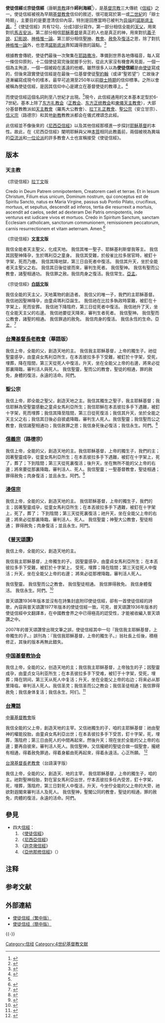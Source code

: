 {{基督教}}

'''使徒信經'''或'''宗徒信經'''（唐朝[[景教|景教]]譯作'''師利海經'''<ref name=Biblical-Translation>{{cite book |author=Toshikazu S. Foley |date=2009 |title=Biblical Translation in Chinese and Greek: Verbal Aspect in Theory and Practice |url=https://books.google.com/books?id=oo_rkKKKKvIC&pg=PA7&lpg=PA7&dq=%E7%89%9F%E4%B8%96%E6%B3%95%E7%8E%8B%E7%B6%93&source=bl&ots=CriWr4ozMy&sig=4wQqcd3okl_zRRw8Xy7cGJGRbmc&hl=zh-TW&sa=X&ved=2ahUKEwjzxrG_4_rbAhXHchQKHU29CUcQ6AEwEXoECAgQAQ#v=onepage&q=%E7%89%9F%E4%B8%96%E6%B3%95%E7%8E%8B%E7%B6%93&f=false |location=Leiden |publisher=BRILL |page=7 |language=en |isbn=9789004178656 |accessdate=2018-07-01 |archive-date=2020-03-27 |archive-url=https://web.archive.org/web/20200327183948/https://books.google.com/books?id=oo_rkKKKKvIC&pg=PA7&lpg=PA7&dq=%E7%89%9F%E4%B8%96%E6%B3%95%E7%8E%8B%E7%B6%93&source=bl&ots=CriWr4ozMy&sig=4wQqcd3okl_zRRw8Xy7cGJGRbmc&hl=zh-TW&sa=X&ved=2ahUKEwjzxrG_4_rbAhXHchQKHU29CUcQ6AEwEXoECAgQAQ#v=onepage&q=%E7%89%9F%E4%B8%96%E6%B3%95%E7%8E%8B%E7%B6%93&f=false |dead-url=no }}</ref>），是[[基督宗教|基督宗教]]三大傳統《[[信經|信經]]》之一。使徒信經被視為早期[[基督教會|基督教會]]信仰的敘述，很可能寫於第一或[[二世紀|二世紀]]的「辯士時期」，主要目的是要澄清信仰內容，特別是回應當時已被判为[[異端|异端]]的[[諾斯底主義|諾斯底主義]]。<ref>{{Cite book|title=教會史話|last=黃|first=孕祺|publisher=香港教會書室有限公司|year=1985|isbn=|location=香港|pages=110-119}}</ref>《使徒信經》共有12句，分成3部分寫作。第一部分相信全能的[[天父|天父]]，用來對抗[[馬吉安主義|馬吉安派]]。第二部分相信[[耶稣|耶穌基督]]是真正的人也是真正的神，用來對抗[[義子說|義子說]]、[[幻影說|幻影說]]、[[神格惟一論|神格惟一論]]。第三部分相信[[聖靈|聖神]]、[[教會|教會]]、[[赦免|赦免]]及[[復活|復活]]之恩，除了對抗[[神格惟一論|神格惟一論]]外，也澄清[[諾斯底主義|諾斯底派]]靠知識得救的論點。<ref name=":0">{{Cite book|title=教會史話|last=黃|first=孕祺|publisher=香港教會書室有限公司|year=1985|isbn=|location=香港|pages=119-120}}</ref>

根據教會傳統，使徒們最後一次聚集在[[耶路撒冷|耶路撒冷]]，準備到世界各地傳福音，每人寫一條信仰原則，十二個使徒寫完後就握手分別，從此大家沒有機會再見面，一個一個為主殉道，一個一個被殺在遙遠的他鄉。雖然很多人以為'''使徒信經'''是由[[使徒|使徒]]寫成的，但後來證實使徒信經是在最後一位基督使徒[[約翰_(使徒)|聖約翰]]（或译“聖若望”）亡故後才逐漸編寫成現今的樣本，最早可追溯至250年以前[[辯士時期|辯士時期]]的信仰標準。之所以會被稱為使徒信經，是因其信仰中心是建立在基督使徒的教導上。<ref>{{Cite book|title=教會史話|last=黃|first=孕祺|publisher=香港教會書室有限公司|year=1985|isbn=|location=香港|pages=108-109}}</ref>

而使徒信經這個名詞則至八世紀才出現。<ref name=":0" />現今，此信經通用的文本基本定型於6-7世紀。基本上除了[[东方礼教会|东方礼教会]]（[[正教会|正教会]]、[[东方正统教会|东方正统教会]]和[[東儀天主教會|東儀天主教會]]），大部分基督教教派如[[天主教會|天主教會]]（羅馬大公教會）、[[正教會#西方礼东正教教会|拉丁礼正教會]]、[[聖公宗|聖公宗]]（安立甘宗）、[[信义宗|信义宗]]（路德宗）和其他[[新教|新教]]教教派都会在儀式裡頌念此經。

此信經並不像後來的《[[尼西亞信經|尼西亞信經]]》以及其他信經那樣進一步探討[[耶稣|耶穌基督]]的本性。故此，在《尼西亞信經》闡明耶穌與父神[[本质|本質]]相同此教義前，兩個被視為異端的[[阿里烏教派|亞流派]]和[[一位论派|一位论派]]的許多教會人士也宣稱接受《使徒信經》。

== 版本 ==

=== 天主教 ===
;《宗徒信經》[[拉丁语|拉丁文]]版
<poem>
Credo in Deum Patrem omnipotentem,
Creatorem caeli et terrae.
Et in Iesum Christum,
Filium eius unicum, Dominum nostrum,
qui conceptus est de Spiritu Sancto,
natus ex Maria Virgine,
passus sub Pontio Pilato,
crucifixus, mortuus, et sepultus,
descendit ad inferos, tertia die resurrexit a mortuis,
ascendit ad caelos,
sedet ad dexteram Dei Patris omnipotentis,
inde venturus est iudicare vivos et mortuos.
Credo in Spiritum Sanctum,
sanctam Ecclesiam catholicam,
sanctorum communionem,
remissionem peccatorum,
carnis resurrectionem et vitam aeternam.
Amen.<ref>{{Cite book|chapter="Credo"（信经）|title=''Catechismum Catholicae Ecclesiae - Credimus''（[[天主教教理|天主教教理]]）|chapter-url=http://www.vatican.va/archive/catechism_lt/p1s1c3a2_lt.htm|accessdate=2017-11-12|publisher=教宗|language=la|archive-date=2019-07-20|archive-url=https://web.archive.org/web/20190720141632/http://www.vatican.va/archive/catechism_lt/p1s1c3a2_lt.htm|dead-url=no}}</ref>
</poem>

;《宗徒信經》'''[[文言文|文言文]]版'''
<poem>我信全能者天主聖父，化成天地。
我信其唯一聖子、耶穌基利斯督我等主。
我信其因聖神降孕，生於瑪利亞之童身。
我信其受難，於般雀比拉多居官時，被釘十字架，死而乃瘞{{noteTag|1=注音發「ㄧˋ」（yì）音。}}。
我信其降地獄，第三日自死者中復活。
我信其升天，坐於全能者天主聖父之右。
我信其日後從彼而來，審判生死者。
我信聖神。
我信有聖而公教會，諸聖相通功。
我信罪之赦。我信肉身之復活。我信常生。[[阿們|亞孟]]。
</poem>

;《宗徒信經》'''[[白話文|白話文]]版'''
<poem>
我信全能的天主父，天地萬物的創造者。
我信父的唯一子，我們的主耶穌基督。
我信祂因聖神降孕，由童貞瑪利亞誕生。
我信祂在比拉多執政時蒙難，被釘在十字架上，死而安葬。
我信祂下降陰府，第三日從死者中復活。
我信祂升了天，坐在全能天主父的右邊。
我信祂要從天降來，審判生者死者。
我信聖神。
我信聖而公教會，諸聖的相通。
我信罪過的赦免。
我信肉身的復活。
我信永恆的生命。亞孟。<ref>{{Cite web | title = 中文彌撒曲禮儀文詞 | url = https://musicasacra.org.hk/database/PDF/ordinarylyrics_pdf.pdf | access-date = 2019-03-25 | archive-date = 2022-01-18 | archive-url = https://web.archive.org/web/20220118085810/https://musicasacra.org.hk/database/PDF/ordinarylyrics_pdf.pdf | dead-url = no }}</ref>
</poem>

=== [[台灣基督長老教會|台灣基督長老教會]]（華語版）=== 
我信上帝，全能的父，創造天地的主。
我信我主耶穌基督，上帝的獨生子。祂從聖靈感孕，由童貞女馬利亞所生，在本丟彼拉多手下受難，被釘於十字架，受死，埋葬，降在陰間，第三天從死人中復活，升天，坐在全能父上帝的右邊，將來必從那裏降臨，審判活人與死人。 
我信聖靈，聖而公的教會，聖徒的相通，罪的赦免，身體的復活，永遠的活命。阿們。

=== 聖公宗 ===
我信上帝，即全能之聖父，創造天地之主。我信其獨生之聖子，我主耶穌基督；我信耶穌為受聖靈感動之童貞女馬利亞所生；我信耶穌在本丟彼拉多手下遇難，被釘十字架，死而埋葬；我信其降至陰間，第三日從死復活；我信其升天，坐於全能之天主父之右；我信其日後必自彼處降臨，審判生人死人。我信聖靈；我信聖而公之教會，我信諸聖相通功；我信赦罪之恩；我信身死後必復活；我信永生。阿們。<ref>{{cite book | title = 《[[黑皮公禱書|黑皮公禱書]]》 | location = 香港 | publisher = [[中華聖公會|中華聖公會]][[圣公会港澳教区|港澳教區]]（现[[香港聖公會|聖公會香港教省]]） | date = 1957}}</ref>

=== [[信義宗|信義宗]]（路德宗） ===
我信上帝，全能的父，創造天地的主。我信耶穌基督，上帝的獨生子，我們的主；因著聖靈成孕，從童女馬利亞所生；在本丟彼拉多手下遇難，被釘在十字架上，死了，葬了；下到陰間；第三天從死裏復活；後升天，坐在無所不能的父上帝的右邊；將來要從那裏降臨，審判活人、死人。我信聖靈；一聖基督教會，聖徒相通；罪得赦免；肉身復活；並且永生。阿們。<ref>{{cite book | chapter = 使徒信经 | title = 《我們的信仰》 | chapter-url = http://www.twlutheran.org.tw/menu_list.php?m_id=1&l_id=5#1 | location = 台湾 | others = [[台灣信義會|台灣信義會]] | publisher = 道聲出版社 | date = 1992 | access-date = 2013-12-27 | archive-date = 2013-12-28 | archive-url = https://web.archive.org/web/20131228061637/http://www.twlutheran.org.tw/menu_list.php?m_id=1&l_id=5#1 | dead-url = no }}</ref>

=== [[浸禮宗|浸信宗]] ===
我信上帝，全能的父，創造天地的主。
我信耶穌基督，上帝的獨生子，我們的主；因著聖靈成孕，從童女馬利亞所生；在本丟彼拉多手下遇難，被釘在十字架上，死了，葬了； 下到陰間；第三天從死裏復活；祂升天，坐在全能父上帝的右邊；將來必從那裏降臨，審判活人、死人。
我信聖靈；神聖大公教會，聖徒相通；
罪得赦免；肉身復活；並且永生。阿門。

=== 《[[普天頌讚|普天頌讚]]》 ===
我信上帝，全能的父，創造天地的主。

我信我主耶穌基督，上帝獨生的子。 因聖靈感孕，由童貞女馬利亞所生； 在本丟彼拉多手下受難，被釘於十字架上， 受死，埋葬；降在陰間；第三天從死人中復活；升天，坐在全能父上帝的右邊； 將來必從那裡降臨，審判活人死人。 

我信聖靈。
我信聖而公之教會。
我信聖徒相通。
我信罪得赦免。
我信身體復活。
我信永生。阿們。<ref>{{cite book | title = 《[[普天颂赞|普天颂赞]]》 | date = 1977}}</ref>

普天頌讚1936年版本並沒有在詩集封底附印使徒信經，卻有一首使徒信經的詩歌，內容與普天頌讚1977年版本的使徒信經一致。可見，普天頌讚1936年版本的使徒信經中文翻譯本，在中國教會界之中已得極高的認受性，才能被收編入普天頌讚之中。

2007年的普天頌讚曾出現文筆之誤，使徒信經其中一句『我信我主耶穌基督，上帝獨生的子。』誤刊為：『我信我耶穌基督，上帝的獨生子。』翁社長上任後，積極修正，其後的版本再無此錯失。

=== [[中国基督教协会|中国基督教协会]] ===
我信上帝，全能的父，创造天地的主；我信我主耶稣基督，上帝独生的子；因聖靈成孕，由童贞女马利亚所生；在本丢彼拉多手下受难，被钉于十字架，受死，埋葬；降在阴间，第三天从死人中复活；升天，坐在全能父上帝的右边；将来必从那里降临，审判活人死人。我信圣灵；我信圣而公之教会；我信圣徒相通；我信罪得赦免；我信身体复活；我信永生。阿们。<ref>{{cite book | title = 《[[赞美诗（新编）|赞美诗（新编）]]》第395首}}</ref>

=== [[台灣話|台灣話]] ===
; [[中華基督教會香港區會|中華基督教會]]版
我信全能的父上帝，創造天地的主宰。又信祂獨生的子，咱的主耶穌基督：祂由聖神的權能投胎，由童貞女馬利亞出世；在本丢彼拉多手下受苦，釘十字架，死，埋葬，落陰府；第三日由死人的中間再起來{{noteTag | 1 = 希腊语{{lang|el|ανάσταση}}「复活」字面意思即「再次站立」。}}，然後升天；現在坐於全能的父上帝的右邊；要再自彼來，審判活人死人。我信聖神，又信攏總的聖徒合做一個聖會，攏總有相通，得着赦免罪過，得着身軀由死再起來，得着永遠活。心正所願。
<ref>{{cite book | chapter = 信徒的信經 | title = 《閩南綫譜聖詩》 | publisher = [[中華基督教會香港區會|中華基督教會]] | date = 1980}}</ref>

; [[台灣基督長老教會|台灣基督長老教會]]（台語漢字版）
我信上帝，全能的父，創造天、地的主宰。
我信耶穌基督，上帝的獨生子，咱的主。祂對聖神投胎，對在室女馬利亞出世，佇本丟彼拉多任內受苦，釘十字架，死，埋葬，落陰府，第三日對死人中復活，升天，今坐佇全能的父上帝的大旁，祂欲對遐閣來審判活人及死人。
我信聖神，聖閣公同的教會，聖徒的相通，罪的赦免，肉體的復活，永遠的活命。阿們。

== 參見 ==
* 四大[[信經|信經]]：
*# 《[[使徒信經|使徒信經]]》
*# 《[[尼西亞信經|尼西亞信經]]》
*# 《[[迦克墩信經|迦克墩信經]]》
*# 《[[亞他那修信經|亞他那修信經]]》（{{Citation needed|[[西方基督教|西方基督教]]}}）

==注释==
{{NoteFoot|2}}

== 参考文献 ==
{{Reflist|2}}

== 外部連結 ==
* [http://www.chinachristianbooks.com/new/CreedsConfessions/ApostolicB5.html 使徒信經（繁中版）] {{Wayback|url=http://www.chinachristianbooks.com/new/CreedsConfessions/ApostolicB5.html |date=20201005193703 }}
* [http://www.chinachristianbooks.com/new/CreedsConfessions/ApostolicGB.html 使徒信经（簡中版）] {{Wayback|url=http://www.chinachristianbooks.com/new/CreedsConfessions/ApostolicGB.html |date=20201005193705 }}

{{-}}
{{赞美诗新编|特}}

{{Authority control}}

[[Category:信经|Category:信经]]
[[Category:4世纪基督教文献|Category:4世纪基督教文献]]
